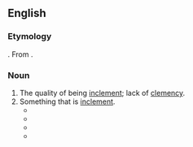 ==English==

===Etymology===
{{suffix|en|inclement|cy}}. From {{uder|en|la|inclementia}}.

===Noun===
{{en-noun|-|+}}

# The quality of being [[inclement]]; lack of [[clemency]].
# Something that is [[inclement]].
#* {{quote-book|en|year=1729|author=Jonathan Swift|title=A Modest Proposal|passage=with neither house nor clothes to cover them from the '''inclemencies''' of the weather}}
#* {{quote-book|en|year=1849|author=Edwin Bryant|title=What I Saw in California|chapter=|edition=|url=http://www.gutenberg.org/etext/13002
|passage=They are built of rough sticks, covered with bulrushes or grass, in such a manner as to completely protect the inhabitants from all the '''inclemencies''' of the weather.}}
#* {{quote-book|en|year=1874|author=Jules Verne|title=The Mysterious Island|chapter=|edition=|url=http://www.gutenberg.org/etext/1268
|passage=There had been rain, squalls mingled with snow, hailstorms, gusts of wind, but these '''inclemencies''' did not last.}}
#* {{quote-book|en|year=1922|author=Charles Sylvester|title=Journeys Through Bookland, Vol. 5|chapter=|edition=|url=http://www.gutenberg.org/etext/11250
|passage=The cry of the suffering and dying rings in our ears, as they are dragged from their beds, to be exposed to the '''inclemencies''' of the ice-covered sea in an open boat.}}
